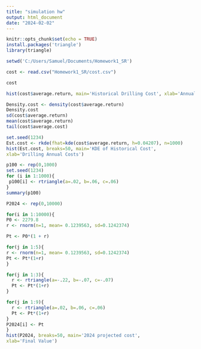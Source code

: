 ---
title: "simulation hw"
output: html_document
date: "2024-02-02"
---

```{r setup, include=FALSE}
knitr::opts_chunk$set(echo = TRUE)
install.packages('triangle')
library(triangle)
```

```{r}
setwd('C:/Users/Samuel/Documents/Homework1_SR')
```
```{r}

cost <- read.csv("Homework1_SR/cost.csv")

```

```{r}
cost
```

```{r}
hist(cost$average.return, main='Historical Drilling Cost', xlab='Annual Return')
```
```{r}
Density.cost <- density(cost$average.return)
Density.cost
sd(cost$average.return)
mean(cost$average.return)
tail(cost$average.cost)
```

```{r}
set.seed(1234)
Est.cost <- rkde(fhat=kde(cost$average.return, h=0.04207), n=1000)
hist(Est.cost, breaks=50, main='KDE of Historical Cost',
xlab='Drilling Annual Costs')
```

```{r}
p100 <- rep(0,1000)
set.seed(1234)
for (i in 1:1000){
 p100[i] <- rtriangle(a=.02, b=.06, c=.06)
}
summary(p100)
```

```{r}

P2024 <- rep(0,10000)

for(i in 1:10000){
P0 <- 2279.8
r <- rnorm(n=1, mean= 0.1239563, sd=0.1242374)

Pt <- P0*(1 + r)

for(j in 1:5){
r <- rnorm(n=1, mean= 0.1239563, sd=0.1242374)
Pt <- Pt*(1+r)
}

for(j in 1:3){
  r <- rtriangle(a=-.22, b=-.07, c=-.07)
  Pt <- Pt*(1+r)
}

for(j in 1:9){
  r <- rtriangle(a=.02, b=.06, c=.06)
  Pt <- Pt*(1+r)
}
P2024[i] <- Pt
}
hist(P2024, breaks=50, main='2024 projected cost',
xlab='Final Value')
```

